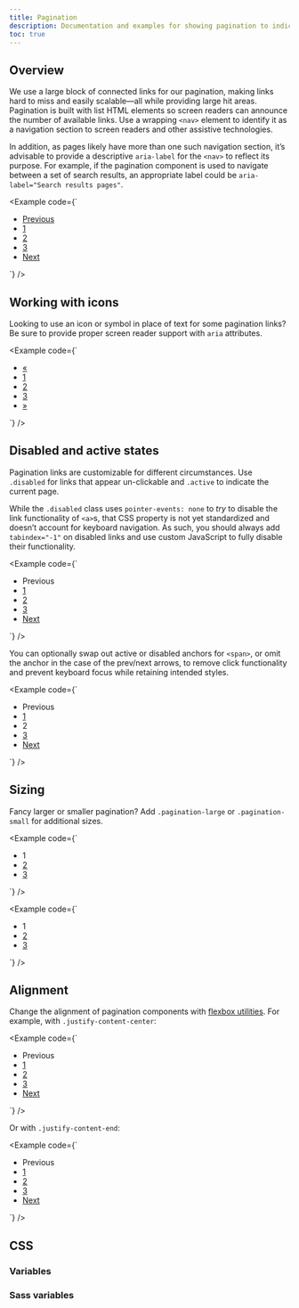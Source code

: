 ```yaml
---
title: Pagination
description: Documentation and examples for showing pagination to indicate a series of related content exists across multiple pages.
toc: true
---
```


## Overview

We use a large block of connected links for our pagination, making links hard to miss and easily scalable—all while providing large hit areas. Pagination is built with list HTML elements so screen readers can announce the number of available links. Use a wrapping `<nav>` element to identify it as a navigation section to screen readers and other assistive technologies.

In addition, as pages likely have more than one such navigation section, it’s advisable to provide a descriptive `aria-label` for the `<nav>` to reflect its purpose. For example, if the pagination component is used to navigate between a set of search results, an appropriate label could be `aria-label="Search results pages"`.

<Example code={`<nav aria-label="Page navigation example">
    <ul class="pagination">
      <li class="page-item"><a class="page-link" href="#">Previous</a></li>
      <li class="page-item"><a class="page-link" href="#">1</a></li>
      <li class="page-item"><a class="page-link" href="#">2</a></li>
      <li class="page-item"><a class="page-link" href="#">3</a></li>
      <li class="page-item"><a class="page-link" href="#">Next</a></li>
    </ul>
  </nav>`} />

## Working with icons

Looking to use an icon or symbol in place of text for some pagination links? Be sure to provide proper screen reader support with `aria` attributes.

<Example code={`<nav aria-label="Page navigation example">
    <ul class="pagination">
      <li class="page-item">
        <a class="page-link" href="#" aria-label="Previous">
          <span aria-hidden="true">&laquo;</span>
        </a>
      </li>
      <li class="page-item"><a class="page-link" href="#">1</a></li>
      <li class="page-item"><a class="page-link" href="#">2</a></li>
      <li class="page-item"><a class="page-link" href="#">3</a></li>
      <li class="page-item">
        <a class="page-link" href="#" aria-label="Next">
          <span aria-hidden="true">&raquo;</span>
        </a>
      </li>
    </ul>
  </nav>`} />

## Disabled and active states

Pagination links are customizable for different circumstances. Use `.disabled` for links that appear un-clickable and `.active` to indicate the current page.

While the `.disabled` class uses `pointer-events: none` to _try_ to disable the link functionality of `<a>`s, that CSS property is not yet standardized and doesn’t account for keyboard navigation. As such, you should always add `tabindex="-1"` on disabled links and use custom JavaScript to fully disable their functionality.

<Example code={`<nav aria-label="...">
    <ul class="pagination">
      <li class="page-item disabled">
        <a class="page-link">Previous</a>
      </li>
      <li class="page-item"><a class="page-link" href="#">1</a></li>
      <li class="page-item active" aria-current="page">
        <a class="page-link" href="#">2</a>
      </li>
      <li class="page-item"><a class="page-link" href="#">3</a></li>
      <li class="page-item">
        <a class="page-link" href="#">Next</a>
      </li>
    </ul>
  </nav>`} />

You can optionally swap out active or disabled anchors for `<span>`, or omit the anchor in the case of the prev/next arrows, to remove click functionality and prevent keyboard focus while retaining intended styles.

<Example code={`<nav aria-label="...">
    <ul class="pagination">
      <li class="page-item disabled">
        <span class="page-link">Previous</span>
      </li>
      <li class="page-item"><a class="page-link" href="#">1</a></li>
      <li class="page-item active" aria-current="page">
        <span class="page-link">2</span>
      </li>
      <li class="page-item"><a class="page-link" href="#">3</a></li>
      <li class="page-item">
        <a class="page-link" href="#">Next</a>
      </li>
    </ul>
  </nav>`} />

## Sizing

Fancy larger or smaller pagination? Add `.pagination-large` or `.pagination-small` for additional sizes.

<Example code={`<nav aria-label="...">
    <ul class="pagination pagination-large">
      <li class="page-item active" aria-current="page">
        <span class="page-link">1</span>
      </li>
      <li class="page-item"><a class="page-link" href="#">2</a></li>
      <li class="page-item"><a class="page-link" href="#">3</a></li>
    </ul>
  </nav>`} />

<Example code={`<nav aria-label="...">
    <ul class="pagination pagination-small">
      <li class="page-item active" aria-current="page">
        <span class="page-link">1</span>
      </li>
      <li class="page-item"><a class="page-link" href="#">2</a></li>
      <li class="page-item"><a class="page-link" href="#">3</a></li>
    </ul>
  </nav>`} />

## Alignment

Change the alignment of pagination components with [flexbox utilities]([[docsref:/utilities/flex]]). For example, with `.justify-content-center`:

<Example code={`<nav aria-label="Page navigation example">
    <ul class="pagination justify-content-center">
      <li class="page-item disabled">
        <a class="page-link">Previous</a>
      </li>
      <li class="page-item"><a class="page-link" href="#">1</a></li>
      <li class="page-item"><a class="page-link" href="#">2</a></li>
      <li class="page-item"><a class="page-link" href="#">3</a></li>
      <li class="page-item">
        <a class="page-link" href="#">Next</a>
      </li>
    </ul>
  </nav>`} />

Or with `.justify-content-end`:

<Example code={`<nav aria-label="Page navigation example">
    <ul class="pagination justify-content-end">
      <li class="page-item disabled">
        <a class="page-link">Previous</a>
      </li>
      <li class="page-item"><a class="page-link" href="#">1</a></li>
      <li class="page-item"><a class="page-link" href="#">2</a></li>
      <li class="page-item"><a class="page-link" href="#">3</a></li>
      <li class="page-item">
        <a class="page-link" href="#">Next</a>
      </li>
    </ul>
  </nav>`} />

## CSS

<DocsCSS />

### Variables

<DocsCSSVars />

### Sass variables

<DocsSASSVars />

<ScssDocs name="pagination-variables" file="scss/_variables.scss" />
